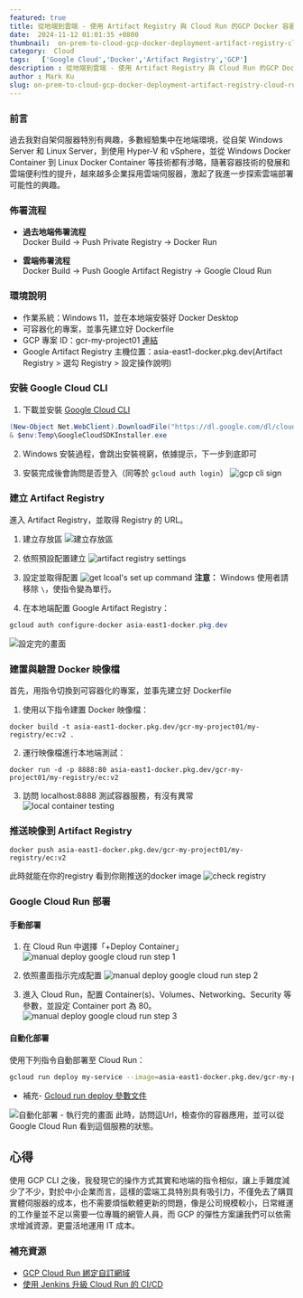 ```yaml
---
featured: true
title: 從地端到雲端 - 使用 Artifact Registry 與 Cloud Run 的GCP Docker 容器部署指南
date:  2024-11-12 01:01:35 +0800
thumbnail:  on-prem-to-cloud-gcp-docker-deployment-artifact-registry-cloud-run.png
category:  Cloud  
tags:   ['Google Cloud','Docker','Artifact Registry','GCP']
description : 從地端到雲端 - 使用 Artifact Registry 與 Cloud Run 的GCP Docker 容器應用的部署指南
author : Mark Ku
slug: on-prem-to-cloud-gcp-docker-deployment-artifact-registry-cloud-run
---
```

### 前言
過去我對自架伺服器特別有興趣，多數經驗集中在地端環境，從自架 Windows Server 和 Linux Server，到使用 Hyper-V 和 vSphere，並從 Windows Docker Container  到 Linux Docker Container 等技術都有涉略，隨著容器技術的發展和雲端便利性的提升，越來越多企業採用雲端伺服器，激起了我進一步探索雲端部署可能性的興趣。

### 佈署流程

* **過去地端佈署流程**  
  Docker Build → Push Private Registry → Docker Run

* **雲端佈署流程**  
  Docker Build → Push Google Artifact Registry → Google Cloud Run

### 環境說明
- 作業系統：Windows 11，並在本地端安裝好 Docker Desktop
- 可容器化的專案，並事先建立好 Dockerfile
- GCP 專案 ID：gcr-my-project01 [連結](https://console.cloud.google.com/welcome/new?cloudshell=true)
- Google Artifact Registry 主機位置：asia-east1-docker.pkg.dev(Artifact Registry > 選勾 Registry > 設定操作說明)

### 安裝 Google Cloud CLI

1. 下載並安裝 [Google Cloud CLI](https://cloud.google.com/sdk/docs/install-sdk)

```powershell
(New-Object Net.WebClient).DownloadFile("https://dl.google.com/dl/cloudsdk/channels/rapid/GoogleCloudSDKInstaller.exe", "$env:Temp\GoogleCloudSDKInstaller.exe")
& $env:Temp\GoogleCloudSDKInstaller.exe
```
2. Windows 安裝過程，會跳出安裝視窮，依據提示，下一步到底即可   

3. 安裝完成後會詢問是否登入（同等於 `gcloud auth login`）
   ![gcp cli sign](gcp-cli-sign.png)

### 建立 Artifact Registry

進入 Artifact Registry，並取得 Registry 的 URL。

1. 建立存放區
   ![建立存放區](create-artifact-registry.png)

2. 依照預設配置建立
   ![artifact registry settings](artifact-registry-settings.png)

3. 設定並取得配置
   ![get lcoal's set up command](get-local-registry-set-up-command.png)
   **注意：** Windows 使用者請移除 `\`，使指令變為單行。

4. 在本地端配置 Google Artifact Registry：

```powershell
gcloud auth configure-docker asia-east1-docker.pkg.dev
```
   
   ![設定完的畫面](already-set-up-artifact-registry.png)

### 建置與驗證 Docker 映像檔
首先，用指令切換到可容器化的專案，並事先建立好 Dockerfile
1. 使用以下指令建置 Docker 映像檔：

```powerhsell
docker build -t asia-east1-docker.pkg.dev/gcr-my-project01/my-registry/ec:v2 .
```

2. 運行映像檔進行本地端測試：

```powerhsell
docker run -d -p 8888:80 asia-east1-docker.pkg.dev/gcr-my-project01/my-registry/ec:v2
```
3. 訪問 localhost:8888 測試容器服務，有沒有異常      
![local container testing](local-container-testing.png)

### 推送映像到 Artifact Registry

   ```powerhsell
   docker push asia-east1-docker.pkg.dev/gcr-my-project01/my-registry/ec:v2
   ```
此時就能在你的registry 看到你剛推送的docker image
![check registry](check-registry.png)

### Google Cloud Run 部署

#### 手動部署

1. 在 Cloud Run 中選擇「+Deploy Container」
![manual deploy google cloud run step 1](manual-deploy-google-cloud-run-step1.png)

2. 依照畫面指示完成配置
![manual deploy google cloud run step 2](manual-deploy-google-cloud-run-step2.png)

3. 進入 Cloud Run，配置 Container(s)、Volumes、Networking、Security 等參數，並設定 Container port 為 80。
![manual deploy google cloud run step 3](manual-deploy-google-cloud-run-step3.png)

#### 自動化部署

使用下列指令自動部署至 Cloud Run：

```bash
gcloud run deploy my-service --image=asia-east1-docker.pkg.dev/gcr-my-project01/my-registry/ec:v2 --platform managed --allow-unauthenticated --region=asia-east1 --port=80
```

* 補充- [Gcloud run deploy 參數文件](https://cloud.google.com/sdk/gcloud/reference/run/deploy)

![自動化部署 - 執行完的畫面](auto-deploy-google-cloud-run-step1.png)
此時，訪問這Url，檢查你的容器應用，並可以從Google Cloud Run 看到這個服務的狀態。

## 心得
使用 GCP CLI 之後，我發現它的操作方式其實和地端的指令相似，讓上手難度減少了不少，對於中小企業而言，這樣的雲端工具特別具有吸引力，不僅免去了購買實體伺服器的成本，也不需要煩惱軟體更新的問題，像是公司規模較小，日常維運的工作量並不足以需要一位專職的網管人員，而 GCP 的彈性方案讓我們可以依需求增減資源，更靈活地運用 IT 成本。

### 補充資源

- [GCP Cloud Run 綁定自訂網域](https://medium.com/@yuijzeon/%E9%9A%A8%E6%89%8B%E8%A8%98-gcp-cloud-run-%E6%9C%8D%E5%8B%99%E7%B6%81%E5%AE%9A%E5%88%B0%E8%87%AA%E5%B7%B1%E7%9A%84%E7%B6%B2%E5%9D%80-f316028a0c0e)
- [使用 Jenkins 升級 Cloud Run 的 CI/CD](https://manel-lemin.medium.com/upgrading-your-cloud-run-ci-cd-with-jenkins-92a3717e9f1c)
